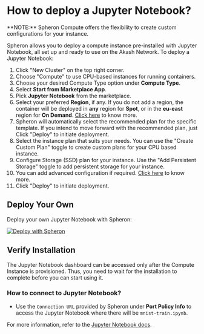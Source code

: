 
# How to deploy a Jupyter Notebook?

<Callout type="info">
  **NOTE:** Spheron Compute offers the flexibility to create custom
  configurations for your instance.
</Callout>

Spheron allows you to deploy a compute instance pre-installed with Jupyter Notebook, all set up and ready to use on the Akash Network.
To deploy a Jupyter Notebook:

1. Click "New Cluster" on the top right corner.
2. Choose "Compute" to use CPU-based instances for running containers.
3. Choose your desired Compute Type option under **Compute Type**.
4. Select **Start from Marketplace App**.
5. Pick **Jupyter Notebook** from the marketplace.
6. Select your preferred **Region**, if any. If you do not add a region, the container will be deployed in **any** region for **Spot**, or in the **eu-east** region for **On Demand**. [Click here](/compute/cluster/compute/#region) to know more.
7. Spheron will automatically select the recommended plan for the specific template. If you intend to move forward with the recommended plan, just Click "Deploy" to initiate deployment.
8. Select the instance plan that suits your needs. You can use the "Create Custom Plan" toggle to create custom plans for your CPU based instance.
9. Configure Storage (SSD) plan for your instance. Use the "Add Persistent Storage" toggle to add persistent storage for your instance.
10. You can add advanced configuration if required. [Click here](/compute/cluster/compute/#advance-configuration-1) to know more.
11. Click "Deploy" to initiate deployment.

## Deploy Your Own

Deploy your own Jupyter Notebook with Spheron:

[![Deploy with Spheron](https://bafybeihxqi3jlv6cy2ogh6jjljinntisolbspxcrbgykyv6e5xyzujl3aa.ipfs.sphn.link/spheron-deploy.svg)](https://app.spheron.network/#/compute/marketplace?template=Jupyter%20Notebook)

## Verify Installation

The Jupyter Notebook dashboard can be accessed only after the Compute Instance is provisioned.
Thus, you need to wait for the installation to complete before you can start using it.

### How to connect to Jupyter Notebook?

- Use the `Connection URL` provided by Spheron under **Port Policy Info** to access the Jupyter Notebook where there will be `mnist-train.ipynb`.

For more information, refer to the [Jupyter Notebook docs](https://docs.jupyter.org/en/latest/index.html).

<Navigation name="Deploy Jupyter Notebook" />

